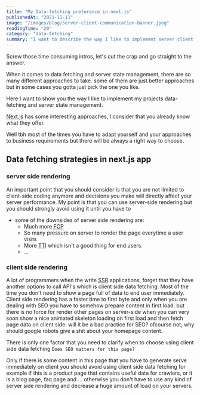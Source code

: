 ```yaml
---
title: "My Data-fetching preference in next.js"
publishedAt: "2021-11-11"
image: "/images/blog/server-client-communication-banner.jpeg"
readingTime: "20"
category: "data-fetching"
summary: "I want to describe the way I like to implement server client communication in my next.js apps."
---
```


Screw those time consuming intros, let's cut the crap and go straight to the answer.

When it comes to data fetching and server state management, there are so many different approaches to take. some of them are just better approaches but in some cases you gotta just pick the one you like.

Here I want to show you the way I like to implement my projects data-fetching and server state management.

[Next.js](https://nextjs.org/docs/basic-features/data-fetching) has some interesting approaches, I consider that you already know what they offer.

Well tbh most of the times you have to adapt yourself and your approaches to business requirements but there will be always a right way to choose.

## Data fetching strategies in next.js app

### server side rendering

An important point that you should consider is that you are not limited to client-side coding anymore and decisions you make will directly affect your server performance.
My point is that you can use server-side rendering but you should strongly avoid using it until you have to

- some of the downsides of server side rendering are:
  - Much more <abbr title="first contentful paint">FCP</abbr>
  - So many pressure on server to render the page everytime a user visits
  - More <abbr title="time to interactive">TTI</abbr> which isn't a good thing for end users.
  - ...

### client side rendering

A lot of programmers when the write <abbr title="server side rendering">SSR</abbr> applications, forget that they have another options to call API's which is client side data fetching.
Most of the time you don't need to show a page full of data to end user immediately.
Client side rendering has a faster time to first byte and only when you are dealing with SEO you have to somehow prepare content in first load. but there is no force for render other pages on server-side when you can very soon show a nice animated skeleton loading on first load and then fetch page data on client side. will it be a bad practice for SEO? ofcourse not, why should google robots give a shit about your homepage content.

There is only one factor that you need to clarify when to choose using client side data fetching
`Does SEO matters for this page?`

Only if there is some content in this page that you have to generate serve immediately on client you should avoid using client side data fetching
for example if this is a product page that contains useful data for crawlers, or it is a blog page, faq page and ...
otherwise you don't have to use any kind of server side rendering and decrease a huge amount of load on your servers.
